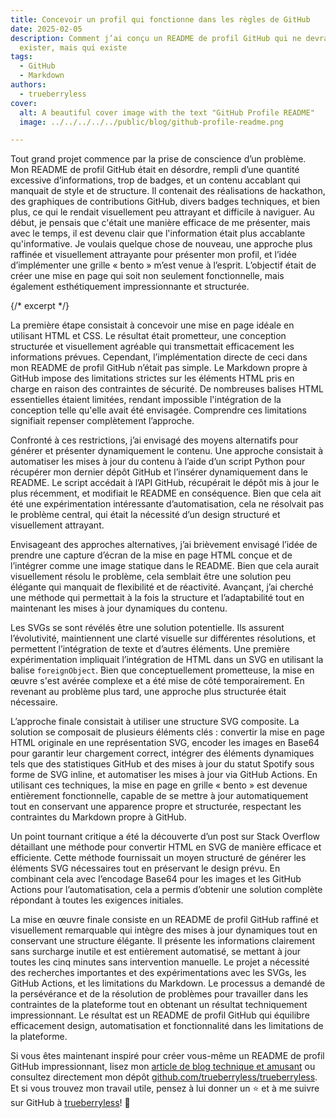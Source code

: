 ```yaml
---
title: Concevoir un profil qui fonctionne dans les règles de GitHub
date: 2025-02-05
description: Comment j’ai conçu un README de profil GitHub qui ne devrait pas
  exister, mais qui existe
tags:
  - GitHub
  - Markdown
authors:
  - trueberryless
cover:
  alt: A beautiful cover image with the text "GitHub Profile README"
  image: ../../../../../public/blog/github-profile-readme.png

---
```


Tout grand projet commence par la prise de conscience d’un problème. Mon README de profil GitHub était en désordre, rempli d’une quantité excessive d’informations, trop de badges, et un contenu accablant qui manquait de style et de structure. Il contenait des réalisations de hackathon, des graphiques de contributions GitHub, divers badges techniques, et bien plus, ce qui le rendait visuellement peu attrayant et difficile à naviguer. Au début, je pensais que c'était une manière efficace de me présenter, mais avec le temps, il est devenu clair que l'information était plus accablante qu'informative. Je voulais quelque chose de nouveau, une approche plus raffinée et visuellement attrayante pour présenter mon profil, et l’idée d’implémenter une grille « bento » m’est venue à l’esprit. L’objectif était de créer une mise en page qui soit non seulement fonctionnelle, mais également esthétiquement impressionnante et structurée.

{/* excerpt */}

La première étape consistait à concevoir une mise en page idéale en utilisant HTML et CSS. Le résultat était prometteur, une conception structurée et visuellement agréable qui transmettait efficacement les informations prévues. Cependant, l’implémentation directe de ceci dans mon README de profil GitHub n’était pas simple. Le Markdown propre à GitHub impose des limitations strictes sur les éléments HTML pris en charge en raison des contraintes de sécurité. De nombreuses balises HTML essentielles étaient limitées, rendant impossible l'intégration de la conception telle qu'elle avait été envisagée. Comprendre ces limitations signifiait repenser complètement l’approche.

Confronté à ces restrictions, j’ai envisagé des moyens alternatifs pour générer et présenter dynamiquement le contenu. Une approche consistait à automatiser les mises à jour du contenu à l’aide d’un script Python pour récupérer mon dernier dépôt GitHub et l’insérer dynamiquement dans le README. Le script accédait à l’API GitHub, récupérait le dépôt mis à jour le plus récemment, et modifiait le README en conséquence. Bien que cela ait été une expérimentation intéressante d’automatisation, cela ne résolvait pas le problème central, qui était la nécessité d’un design structuré et visuellement attrayant.

Envisageant des approches alternatives, j’ai brièvement envisagé l’idée de prendre une capture d’écran de la mise en page HTML conçue et de l’intégrer comme une image statique dans le README. Bien que cela aurait visuellement résolu le problème, cela semblait être une solution peu élégante qui manquait de flexibilité et de réactivité. Avançant, j’ai cherché une méthode qui permettait à la fois la structure et l’adaptabilité tout en maintenant les mises à jour dynamiques du contenu.

Les SVGs se sont révélés être une solution potentielle. Ils assurent l’évolutivité, maintiennent une clarté visuelle sur différentes résolutions, et permettent l’intégration de texte et d’autres éléments. Une première expérimentation impliquait l’intégration de HTML dans un SVG en utilisant la balise `foreignObject`. Bien que conceptuellement prometteuse, la mise en œuvre s'est avérée complexe et a été mise de côté temporairement. En revenant au problème plus tard, une approche plus structurée était nécessaire.

L’approche finale consistait à utiliser une structure SVG composite. La solution se composait de plusieurs éléments clés : convertir la mise en page HTML originale en une représentation SVG, encoder les images en Base64 pour garantir leur chargement correct, intégrer des éléments dynamiques tels que des statistiques GitHub et des mises à jour du statut Spotify sous forme de SVG inline, et automatiser les mises à jour via GitHub Actions. En utilisant ces techniques, la mise en page en grille « bento » est devenue entièrement fonctionnelle, capable de se mettre à jour automatiquement tout en conservant une apparence propre et structurée, respectant les contraintes du Markdown propre à GitHub.

Un point tournant critique a été la découverte d’un post sur Stack Overflow détaillant une méthode pour convertir HTML en SVG de manière efficace et efficiente. Cette méthode fournissait un moyen structuré de générer les éléments SVG nécessaires tout en préservant le design prévu. En combinant cela avec l’encodage Base64 pour les images et les GitHub Actions pour l’automatisation, cela a permis d’obtenir une solution complète répondant à toutes les exigences initiales.

La mise en œuvre finale consiste en un README de profil GitHub raffiné et visuellement remarquable qui intègre des mises à jour dynamiques tout en conservant une structure élégante. Il présente les informations clairement sans surcharge inutile et est entièrement automatisé, se mettant à jour toutes les cinq minutes sans intervention manuelle. Le projet a nécessité des recherches importantes et des expérimentations avec les SVGs, les GitHub Actions, et les limitations du Markdown. Le processus a demandé de la persévérance et de la résolution de problèmes pour travailler dans les contraintes de la plateforme tout en obtenant un résultat techniquement impressionnant. Le résultat est un README de profil GitHub qui équilibre efficacement design, automatisation et fonctionnalité dans les limitations de la plateforme.

Si vous êtes maintenant inspiré pour créer vous-même un README de profil GitHub impressionnant, lisez mon [article de blog technique et amusant](../../../../../blog/technically-impressive-github-profile-readme/) ou consultez directement mon dépôt [github.com/trueberryless/trueberryless](https://github.com/trueberryless/trueberryless/tree/7519c6f50094bdfd6fb47f610e6638ac8efdd6ad). Et si vous trouvez mon travail utile, pensez à lui donner un ⭐ et à me suivre sur GitHub à [trueberryless](https://github.com/trueberryless)! 🚀
